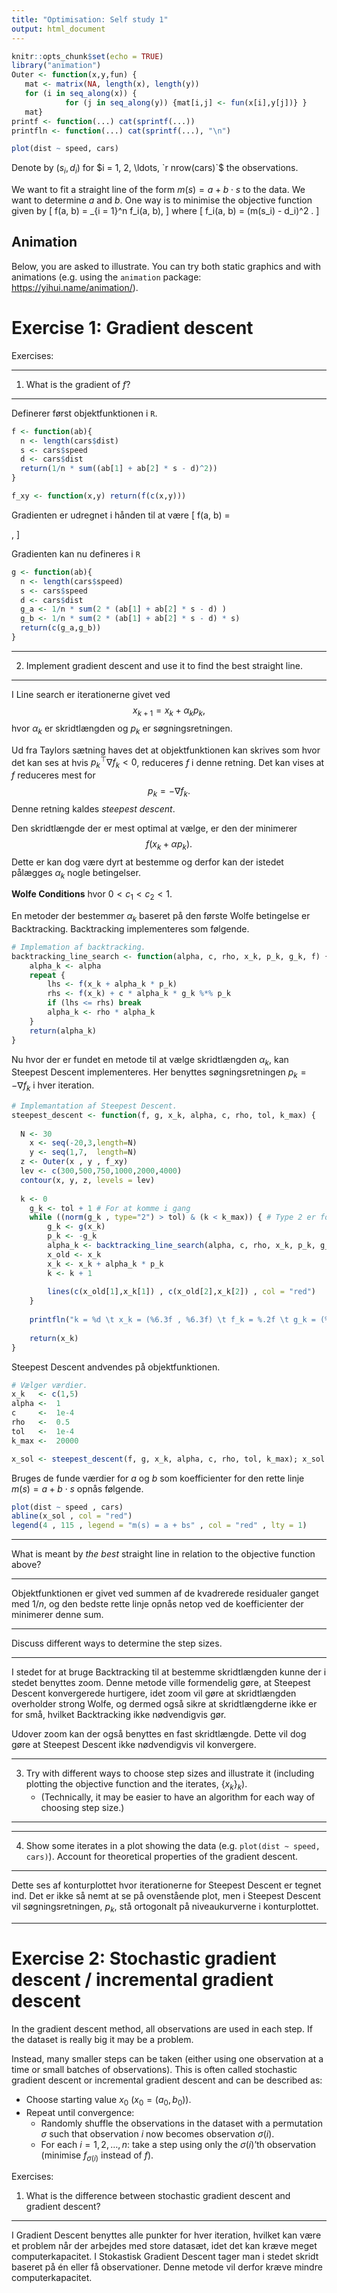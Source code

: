 ```yaml
---
title: "Optimisation: Self study 1"
output: html_document
---
```


```r
knitr::opts_chunk$set(echo = TRUE)
library("animation")
Outer <- function(x,y,fun) {
   mat <- matrix(NA, length(x), length(y))
   for (i in seq_along(x)) {
            for (j in seq_along(y)) {mat[i,j] <- fun(x[i],y[j])} }
   mat}
printf <- function(...) cat(sprintf(...))
printfln <- function(...) cat(sprintf(...), "\n")
```


```r
plot(dist ~ speed, cars)
```

Denote by $(s_i, d_i)$ for $i = 1, 2, \ldots, `r nrow(cars)`$ the observations.

We want to fit a straight line of the form $m(s) = a + b \cdot s$ to the data. We want to determine $a$ and $b$. One way is to minimise the objective function given by
\[
f(a, b) = \frac{1}{n} \sum_{i = 1}^n f_i(a, b),
\]
where
\[
f_i(a, b) = (m(s_i) - d_i)^2 .
\]

## Animation

Below, you are asked to illustrate. You can try both static graphics and with animations (e.g. using the `animation` package: <https://yihui.name/animation/>).

# Exercise 1: Gradient descent

Exercises:


***
1. What is the gradient of $f$?

***

Definerer først objektfunktionen i `R`.
```r
f <- function(ab){
  n <- length(cars$dist)
  s <- cars$speed
  d <- cars$dist
  return(1/n * sum((ab[1] + ab[2] * s - d)^2))
}

f_xy <- function(x,y) return(f(c(x,y)))
```

Gradienten er udregnet i hånden til at være
\[
\nabla f(a, b) = \begin{pmatrix}1/n \sum^n_{i=1}2((a+bs_i)-d_i)\\ 1/n\sum^n_{i=1}2((a+bs_i)-d_i)s_i\end{pmatrix},
\]

Gradienten kan nu defineres i `R`
```r
g <- function(ab){
  n <- length(cars$speed)
  s <- cars$speed
  d <- cars$dist 
  g_a <- 1/n * sum(2 * (ab[1] + ab[2] * s - d) )
  g_b <- 1/n * sum(2 * (ab[1] + ab[2] * s - d) * s)
  return(c(g_a,g_b))
}
```

***
2. Implement gradient descent and use it to find the best straight line.

***
I Line search er iterationerne givet ved 
$$x_{k+1} = x_k + \alpha_k p_k,$$
hvor $\alpha_k$ er skridtlængden og $p_k$ er søgningsretningen.

Ud fra Taylors sætning haves det at objektfunktionen kan skrives som
\begin{align*}
f(x_k+\alpha_kp_k)\approx f(x_k)+\alpha_kp_k^\top \nabla f_k,
\end{align*}
hvor det kan ses at hvis $p_k^\top\nabla f_k<0$, reduceres $f$ i denne retning. Det kan vises at $f$ reduceres mest for 
$$p_k=-\nabla f_k.$$
Denne retning kaldes *steepest descent*.

Den skridtlængde der er mest optimal at vælge, er den der minimerer 
$$f(x_k+\alpha p_k).$$
Dette er kan dog være dyrt at bestemme og derfor kan der istedet pålægges $\alpha_k$ nogle betingelser.

**Wolfe Conditions**
\begin{align}
    f(x_k+\alpha_kp_k) &\leq f(x_k)+c_1\alpha \nabla f_k^\top p_k,\\
    \nabla f(x_k+\alpha_k p_k)^\top p_k &\geq c_2\nabla f_k^\top p_k,
\end{align}
hvor $0 < c_1 < c_2 < 1$.

En metoder der bestemmer $\alpha_k$ baseret på den første Wolfe betingelse er Backtracking.
Backtracking implementeres som følgende.
```r
# Implemation af backtracking.
backtracking_line_search <- function(alpha, c, rho, x_k, p_k, g_k, f) {
	alpha_k <- alpha
	repeat { 
		lhs <- f(x_k + alpha_k * p_k)
		rhs <- f(x_k) + c * alpha_k * g_k %*% p_k
		if (lhs <= rhs) break
		alpha_k <- rho * alpha_k
	}
	return(alpha_k)
}
```

Nu hvor der er fundet en metode til at vælge skridtlængden $\alpha_k$, kan Steepest Descent implementeres. Her benyttes søgningsretningen $p_k = - \nabla f_k$ i hver iteration.

```r
# Implemantation af Steepest Descent.
steepest_descent <- function(f, g, x_k, alpha, c, rho, tol, k_max) {
	
  N <- 30 
	x <- seq(-20,3,length=N)
	y <- seq(1,7,  length=N)
  z <- Outer(x , y , f_xy)
  lev <- c(300,500,750,1000,2000,4000)
  contour(x, y, z, levels = lev)
  
  k <- 0
	g_k <- tol + 1 # For at komme i gang
	while ((norm(g_k , type="2") > tol) & (k < k_max)) { # Type 2 er for vektorer
		g_k <- g(x_k)
		p_k <- -g_k 
		alpha_k <- backtracking_line_search(alpha, c, rho, x_k, p_k, g_k, f)
		x_old <- x_k
		x_k <- x_k + alpha_k * p_k
		k <- k + 1
		
		lines(c(x_old[1],x_k[1]) , c(x_old[2],x_k[2]) , col = "red")
	}
	
	printfln("k = %d \t x_k = (%6.3f , %6.3f) \t f_k = %.2f \t g_k = (%8.3f , %8.3f) \t alpha_k = %.5f", k, x_k[1] , x_k[2], f(x_k), g_k[1] , g_k[2], alpha_k)
	
	return(x_k)
}
```

Steepest Descent andvendes på objektfunktionen.

```r
# Vælger værdier.
x_k   <- c(1,5)
alpha <-  1              
c     <-  1e-4 
rho   <-  0.5
tol   <-  1e-4
k_max <-  20000

x_sol <- steepest_descent(f, g, x_k, alpha, c, rho, tol, k_max); x_sol
```

Bruges de funde værdier for $a$ og $b$ som koefficienter for den rette linje $m(s) = a + b \cdot s$ opnås følgende.
```r
plot(dist ~ speed , cars)
abline(x_sol , col = "red")
legend(4 , 115 , legend = "m(s) = a + bs" , col = "red" , lty = 1)
```


***
What is meant by *the best* straight line in relation to the objective function above?

***

Objektfunktionen er givet ved summen af de kvadrerede residualer ganget med $1/n$, og den bedste rette linje opnås netop ved de koefficienter der minimerer denne sum.  

***
Discuss different ways to determine the step sizes.

***
    
I stedet for at bruge Backtracking til at bestemme skridtlængden kunne der i stedet benyttes zoom. Denne metode ville formendelig gøre, at Steepest Descent konvergerede hurtigere, idet zoom vil gøre at skridtlængden overholder strong Wolfe, og dermed også sikre at skridtlængderne ikke er for små, hvilket Backtracking ikke nødvendigvis gør.

Udover zoom kan der også benyttes en fast skridtlængde. Dette vil dog gøre at Steepest Descent ikke nødvendigvis vil konvergere.


***
3. Try with different ways to choose step sizes and illustrate it (including plotting the objective function and the iterates, $\{x_k\}_k$). 
    * (Technically, it may be easier to have an algorithm for each way of choosing step size.)

***

***
4. Show some iterates in a plot showing the data (e.g. `plot(dist ~ speed, cars)`).
Account for theoretical properties of the gradient descent.

***

Dette ses af konturplottet hvor iterationerne for Steepest Descent er tegnet ind. Det er ikke så nemt at se på ovenstående plot, men i Steepest Descent vil søgningsretningen, $p_k$, stå ortogonalt på niveaukurverne i konturplottet.

***

# Exercise 2: Stochastic gradient descent / incremental gradient descent

In the gradient descent method, all observations are used in each step. If the dataset is really big it may be a problem.

Instead, many smaller steps can be taken (either using one observation at a time or small batches of observations). This is often called stochastic gradient descent or incremental gradient descent and can be described as:

* Choose starting value $x_0$ ($x_0 = (a_0, b_0)$).
* Repeat until convergence:
    + Randomly shuffle the observations in the dataset with a permutation $\sigma$ such that observation $i$ now becomes observation $\sigma(i)$.
    + For each $i = 1, 2, \ldots, n$: take a step using only the $\sigma(i)$'th observation (minimise $f_{\sigma(i)}$ instead of $f$).

Exercises:

1. What is the difference between stochastic gradient descent and gradient descent?

***

I Gradient Descent benyttes alle punkter for hver iteration, hvilket kan være et problem når der arbejdes med store datasæt, idet det kan kræve meget computerkapacitet. I Stokastisk Gradient Descent tager man i stedet skridt baseret på én eller få observationer. Denne metode vil derfor kræve mindre computerkapacitet.  

